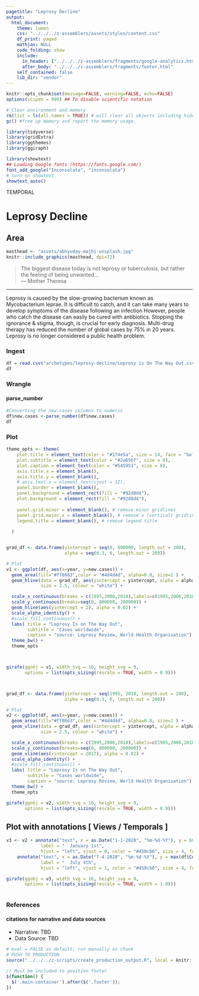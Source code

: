 ```yaml
---
pagetitle: "Leprosy Decline"
output:
  html_document:
    theme: lumen
    css: "../../../z-assemblers/assets/styles/content.css"
    df_print: paged
    mathjax: NULL
    code_folding: show
    include:
      in_header: ["../../../z-assemblers/fragments/google-analytics.html", "../../../z-assemblers/fragments/header.html"]
      after_body: "../../../z-assemblers/fragments/footer.html"
    self_contained: false
    lib_dir: "vendor"
---
```


```r

knitr::opts_chunk$set(message=FALSE, warning=FALSE, echo=FALSE)
options(scipen = 999) ## To disable scientific notation

# Clear environment and memory
rm(list = ls(all.names = TRUE)) # will clear all objects including hidden objects.
gc() #free up memory and report the memory usage.

library(tidyverse)
library(gridExtra)
library(ggthemes)
library(ggiraph)

library(showtext)
## Loading Google fonts (https://fonts.google.com/)
font_add_google("Inconsolata", "inconsolata")
# turn on showtext
showtext_auto()

```

<div class="activity">
TEMPORAL  
</div>

# Leprosy Decline
## Area

```r

masthead <- "assets/abhyuday-majhi-unsplash.jpg"
knitr::include_graphics(masthead, dpi=72)

```


> The biggest disease today is not leprosy or tuberculosis, but rather the feeling of being unwanted...\
--- Mother Theresa\

***

Leprosy is caused by the slow-growing bacterium known as Mycobacterium leprae. It is difficult to catch, and it can take many years to develop symptoms of the disease following an infection However, people who catch the disease can easily be cured with antibiotics. Stopping the ignorance & stigma, though, is crucial for early diagnosis.
Multi-drug therapy has reduced the number of global cases by 75% in 20 years. Leprosy is no longer considered a public health problem.


### Ingest

```r

df = read.csv("archetypes/leprosy-decline/Leprosy is On The Way Out.csv", header = TRUE, stringsAsFactors = FALSE)
df

```


### Wrangle
#### parse_number


```r

#Converting the new.cases columns to numeric
df$new.cases <-parse_number(df$new.cases)
df

```


### Plot 


```r

theme_opts <- theme(
    plot.title = element_text(color = "#174e5a", size = 14, face = "bold"),
    plot.subtitle = element_text(color = "#2a656f", size = 8),
    plot.caption = element_text(color = "#545951", size = 8),
    axis.title.x = element_blank(),
    axis.title.y = element_blank(),
    # axis.text.x = element_text(vjust = 12),
    panel.border = element_blank(),
    panel.background = element_rect(fill = "#92d8d4"),
    plot.background = element_rect(fill = "#92d8d4"),
    
    panel.grid.minor = element_blank(), # remove minor gridlines
    panel.grid.major.x = element_blank(), # remove x (vertical) gridlines
    legend.title = element_blank(), # remove legend title
    
  )


grad_df <- data.frame(yintercept = seq(0, 800000, length.out = 200), 
                      alpha = seq(0.3, 0, length.out = 200))

# Plot
v1 <- ggplot(df, aes(x=year, y=new.cases)) + 
  geom_area(fill="#ff8663",color = "#4d4d4d", alpha=0.8, size=1 ) +
  geom_hline(data = grad_df, aes(yintercept = yintercept, alpha = alpha), 
             size = 2.5, colour = "white") +

  scale_x_continuous(breaks = c(1995,2006,2018),labels=c(1995,2006,2018)) +
  scale_y_continuous(breaks=seq(0, 800000, 200000)) +
  geom_hline(aes(yintercept = 2), alpha = 0.02) +
  scale_alpha_identity() + 
  #scale_fill_continuous() +
  labs( title = "Leprosy Is on The Way Out",
        subtitle = "Cases worldwide",
        caption = "source: Leprosy Review, World Health Organisation") +
  theme_bw() +
  theme_opts



girafe(ggobj = v1, width_svg = 16, height_svg = 9,
       options = list(opts_sizing(rescale = TRUE, width = 0.9)))



grad_df <- data.frame(yintercept = seq(1995, 2018, length.out = 200), 
                      alpha = seq(0.3, 0, length.out = 200))

# Plot
v2 <- ggplot(df, aes(x=year, y=new.cases)) + 
  geom_area(fill="#ff8663",color = "#4d4d4d", alpha=0.8, size=1 ) +
  geom_vline(data = grad_df, aes(xintercept = yintercept, alpha = alpha), 
             size = 2.5, colour = "white") +

  scale_x_continuous(breaks = c(1995,2006,2018),labels=c(1995,2006,2018)) +
  scale_y_continuous(breaks=seq(0, 800000, 200000)) +
  geom_vline(aes(xintercept = 2017), alpha = 0.02) +
  scale_alpha_identity() + 
  #scale_fill_continuous() +
  labs( title = "Leprosy Is on The Way Out",
        subtitle = "Cases worldwide",
        caption = "source: Leprosy Review, World Health Organisation") +
  theme_bw() +
  theme_opts

girafe(ggobj = v2, width_svg = 16, height_svg = 9,
       options = list(opts_sizing(rescale = TRUE, width = 0.9)))

```


## Plot with annotations [ Views / Temporals ]

```r

v3 <- v2 + annotate("text", x = as.Date("1-1-2020", "%m-%d-%Y"), y = 600, 
             label = "  January 1st", 
             hjust = "left", vjust = 0, color = "#458cb6", size = 4, fontface = 2) +
    annotate("text", x = as.Date("7-4-2020", "%m-%d-%Y"), y = max(df$Count), 
             label = "  July 4th", 
             hjust = "left", vjust = 1, color = "#458cb6", size = 4, fontface = 2)

girafe(ggobj = v3, width_svg = 16, height_svg = 9,
       options = list(opts_sizing(rescale = TRUE, width = 1.0)))
  
```



### References
#### citations for narrative and data sources

* Narrative: TBD
* Data Source: TBD


```r

# eval = FALSE as default; run manually as chunk
# PUSH TO PRODUCTION
source("../../../z-scripts/create_production_output.R", local = knitr::knit_global())

```


```js

// Must be included to position footer
$(function() {
  $('.main-container').after($('.footer'));
})

```
